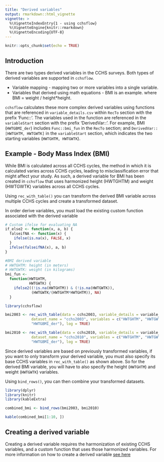 ```yaml
---
title: "Derived variables"
output: rmarkdown::html_vignette
vignette: >
  %\VignetteIndexEntry{1 - using cchsflow}     
  %\VignetteEngine{knitr::rmarkdown} 
  %\VignetteEncoding{UTF-8}
---
```


```r
knitr::opts_chunk$set(echo = TRUE)
```

## Introduction

There are two types derived variables in the CCHS surveys. Both types of derived variables are supported in `cchsflow`. 

- Variable mapping - mapping two or more variables into a single variable.
- Variables that derived using math equations - BMI is an example. where BMI = weight / height*height. 

`cchsflow` calculates these more complex derived variables using functions that are referenced in `variable_details.csv` within `RecTo` section with the prefix 'Func::'. The variables used in the function are referenced in the `variableStart` section with the prefix 'DerivedVar::'. For example, BMI (`HWTGBMI_der`) includes `Func::bmi_fun` in the `RecTo` section; and `DerivedVar::[HWTGHTM, HWTGWTK]` in the `variableStart` section, which indicates the two starting variables (`HWTGHTM, HWTGWTK`).

## Example - Body Mass Index (BMI)

While BMI is calculated across all CCHS cycles, the method in which it is calculated varies across CCHS cycles, leading to misclassification error that might affect your study. As such, a derived variable for BMI has been created in `cchsflow` that uses harmonized height (HWTGHTM) and weight (HWTGWTK) variables across all CCHS cycles.

Using `rec_with_table()` you can transform the derived BMI variable across multiple CCHS cycles and create a transformed dataset.

In order derive variables, you must load the existing custom function associated with the derived variable
```r
# Custom ifelse for evaluating NA
if_else2 <- function(x, a, b) {
  falseifNA <- function(x) {
    ifelse(is.na(x), FALSE, x)
  }
  ifelse(falseifNA(x), a, b)
}

#BMI derived variable
# HWTGHTM: height (in meters)
# HWTGWTK: weight (in kilograms)
bmi_fun <- 
  function(HWTGHTM, 
           HWTGWTK) {
    ifelse2((!is.na(HWTGHTM)) & (!is.na(HWTGWTK)), 
            (HWTGWTK/(HWTGHTM*HWTGHTM)), NA)
  }
```

```r
library(cchsflow)
```

```r
bmi2003 <- rec_with_table(data = cchs2003, variable_details = variable_details, 
            dataset_name = "cchs2003", variables = c("HWTGHTM", "HWTGWTK", 
            "HWTGBMI_der"), log = TRUE)

bmi2010 <- rec_with_table(data = cchs2010, variable_details = variable_details,
            dataset_name = "cchs2010", variables = c("HWTGHTM", "HWTGWTK",
            "HWTGBMI_der"), log = TRUE)
```

Since derived variables are based on previously transformed variables, if you want to only transform your derived variable, you must also specify its base CCHS variables in `rec_with_table()` as shown above. So for the derived BMI variable, you will have to also specify the height (`HWTGHTM`) and weight (`HWTGWTK`) variables.

Using `bind_rows()`, you can then combine your transformed datasets.

```r
library(dplyr)
library(knitr)
library(kableExtra)
```

```r
combined_bmi <- bind_rows(bmi2003, bmi2010)

kable(combined_bmi[1:10, ])
```

## Creating a derived variable

Creating a derived variable requires the harmonization of existing CCHS variables, and a custom function that uses those harmonized variables. For more information on how to create a derived variable [see here](how_to_add_variables.html)
